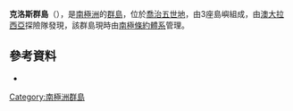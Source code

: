 {{Coord|67|1|S|144|27|E|source:GNIS|display=title}}

'''克洛斯群島'''（{{lang-en|Close Islands}}），是[[南極洲|南極洲]]的[[群島|群島]]，位於[[喬治五世地|喬治五世地]]，由3座島嶼組成，由[[澳大拉西亞|澳大拉西亞]]探險隊發現，該群島現時由[[南極條約體系|南極條約體系]]管理。

==參考資料==
* {{usgs-gazetteer|id=2895}}

{{DEFAULTSORT:Close Islands}}
[[Category:南極洲群島|Category:南極洲群島]]


{{GeorgeVLand-geo-stub}}